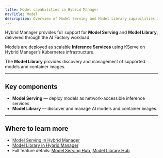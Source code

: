 ```yaml
---
title: Model capabilities in Hybrid Manager
navTitle: Model
description: Overview of Model Serving and Model Library capabilities in Hybrid Manager (HCP AI Factory workload).
---
```


Hybrid Manager provides full support for **Model Serving** and **Model Library**, delivered through the AI Factory workload.

Models are deployed as scalable **Inference Services** using KServe on Hybrid Manager’s Kubernetes infrastructure.

The **Model Library** provides discovery and management of supported models and container images.

---

## Key components

- **Model Serving** — deploy models as network-accessible inference services.
- **Model Library** — discover and manage AI models and container images.

---

## Where to learn more

- [Model Serving in Hybrid Manager](./serving)
- [Model Library in Hybrid Manager](./library)
- Full feature details: [Model Serving Hub](/ai-factory/model/serving), [Model Library Hub](/ai-factory/model/library)
